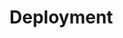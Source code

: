 # Deployment

<!--

## Evaluation and Testing
- Evaluation Metrics 
- Testing Strategies 
- Performance Benchmarks in Embedded Systems 
- Integration and End-to-End Testing 


- Over-The-Air (OTA) Updates
- Model Management in Embedded Systems

-->